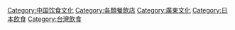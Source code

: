 {{catmore}}

[[Category:中国饮食文化|Category:中国饮食文化]]
[[Category:各類餐飲店|Category:各類餐飲店]]
[[Category:廣東文化|Category:廣東文化]]
[[Category:日本飲食|Category:日本飲食]]
[[Category:台灣飲食|Category:台灣飲食]]